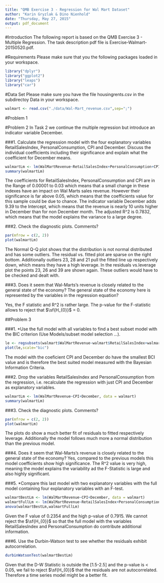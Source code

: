 ```yaml
---
title: "QMB Exercise 3 - Regression for Wal Mart Dataset"
author: "Karin Gryzlak & Dino Nienhold"
date: "Thursday, May 27, 2015"
output: pdf_document
---
```


#Introduction
The following report is based on the QMB Exercise 3 - Multiple Regression. The task description pdf file is Exercise-Walmart-20150520.pdf.

#Requirements
Please make sure that you the following packages loaded in your workspace.
```r
library("dplyr")
library("ggplot2")
library("leaps")
library("car")
```

#Data Set
Please make sure you have the file housingrents.csv in the subdirectoy Data in your workspace.
```r
walmart <- read.csv("./data/Wal-Mart_revenue.csv",sep=";")
```

\pagebreak


#Problem 1

\pagebreak


#Problem 2
In Task 2 we continue the multiple regression but introduce an indicator variable December.

###1.
Calculate the regression model with the four explanatory variables RetailSalesIndex, PersonalConsumption, CPI and December. 
Discuss the individual coefficients including their significance and explain what the coefficient for December means.
```r
walmartLm <- lm(WalMartRevenue~RetailSalesIndex+PersonalConsumption+CPI+December, data = walmart)
summary(walmartLm)
```
The coefficients for RetailSalesIndex, PersonalConsumption and CPI are in the Range of 0.00001 to 0.03 which means that a small change in these indexes have an impact on Wal Marts sales revenue. However their significance is far above 0.05, which means that the coefficients value for this sample could be due to chance. The indicator variable December adds 9.39 to the Intercept, which means that the revenue is nearly 10 units higher in December than for non December month.
The adjusted R^2 is 0.7832, which means that the model explains the variance to a large degree.

###2.
Check the diagnostic plots. Comments?
```r
par(mfrow = c(2, 2))
plot(walmartLm)
```
The Normal Q-Q plot shows that the distribution is not normal distributed and has some outliers.
The residual vs. fitted plot are sparse on the right bottom. Additionally outliers 23, 28 and 21 pull the fitted line up respectively down, which means they have a high leverage. In the residuals vs.leverage plot the points 23, 26 and 39 are shown again. These outliers would have to be checked and dealt with.

###3.
Does it seem that Wal-Marts’s revenue is closely related to the general state of the economy?
The general state of the economy here is represented by the variables in the regression
equation?

Yes, the F statistic and R^2 is rather large. The p-value for the F-statistic allows to reject that $\sf{H_{0}}$ = 0.

\pagebreak

##Problem 3

###1.
*Use the full model with all variables to find a best subset model with the BIC criterion
(Use Models/subset model selection ...).
```r
le <- regsubsets(walmart$WalMartRevenue~walmart$RetailSalesIndex+walmart$PersonalConsumption+walmart$CPI+walmart$December,data=walmart)
plot(le,scale="bic")
```
The model with the coeficient CPI and December do have the smallest BCI value and is therefore the best suited model measured with the Bayesian Information Criteria.

###2.
Drop the variables RetailSalesIndex and PersonalConsumption from the regression, i.e. recalculate the regression with just CPI and December as explanatory variables.
```r
walmartLm <- lm(WalMartRevenue~CPI+December, data = walmart)
summary(walmartLm)
```

###3.
Check the diagnostic plots. Comments?
```r
par(mfrow = c(2, 2))
plot(walmartLm)
```
The plots do show a much better fit of residuals to fitted respectively leverage. Additionally the model follows much more a normal distribution than the previous model.

###4.
Does it seem that Wal-Marts’s revenue is closely related to the general state of the economy?
Yes, compared to the previous models this model coefficients show high significance. The R^2 value is very high, meaning the model explains the variability ad the F-Statistic is large and also highly significant.

###5.
*Compare this last model with two explanatory variables with the full model containing four
explanatory variables with an F-test.
```r
walmartBestLm <- lm(WalMartRevenue~CPI+December, data = walmart)
walmartFullLm <- lm(WalMartRevenue~RetailSalesIndex+PersonalConsumption+CPI+December, data = walmart)
anova(walmartBestLm,walmartFullLm)
```
Given the F value of 0.2354 and the high p-value of 0.7915. We cannot reject the $\sf{H_{0}}$ so that the full model with the variables RetailSalesIndex and PersonalConsumption do contribute additional information.

###6.
Use the Durbin-Watson test to see whether the residuals exhibit autocorrelation.
```r
durbinWatsonTest(walmartBestLm)
```
Given that the D-W Statistic is outside the [1.5-2.5] and the p-value is < 0.05, we fail to reject $\sf{H_{0}}$ that the residuals are not autocorrelated. Therefore a time series model might be a better fit.
